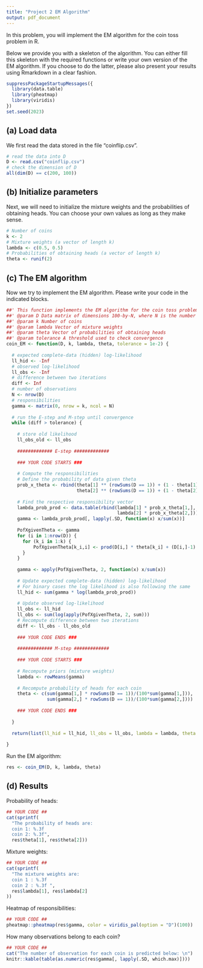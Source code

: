 ```yaml
---
title: "Project 2 EM Algorithm"
output: pdf_document
---
```


In this problem, you will implement the EM algorithm for the coin toss problem in R.

Below we provide you with a skeleton of the algorithm. You can either fill this skeleton with the required functions or write your own version of the EM algorithm. If you choose to do the latter, please also present your results using Rmarkdown in a clear fashion.

```r
suppressPackageStartupMessages({
  library(data.table)
  library(pheatmap)
  library(viridis)
})
set.seed(2023)
```

## (a) Load data

We first read the data stored in the file "coinflip.csv". 

```r
# read the data into D
D <- read.csv("coinflip.csv")
# check the dimension of D
all(dim(D) == c(200, 100))
```

## (b) Initialize parameters

Next, we will need to initialize the mixture weights and the probabilities of obtaining heads. You can choose your own values as long as they make sense.

```r
# Number of coins
k <- 2
# Mixture weights (a vector of length k)
lambda <- c(0.5, 0.5)
# Probabilities of obtaining heads (a vector of length k)
theta <- runif(2)
```

## (c) The EM algorithm

Now we try to implement the EM algorithm. Please write your code in the indicated blocks.

```r
##' This function implements the EM algorithm for the coin toss problem
##' @param D Data matrix of dimensions 100-by-N, where N is the number of observations
##' @param k Number of coins
##' @param lambda Vector of mixture weights
##' @param theta Vector of probabilities of obtaining heads
##' @param tolerance A threshold used to check convergence
coin_EM <- function(D, k, lambda, theta, tolerance = 1e-2) {
  
  # expected complete-data (hidden) log-likelihood
  ll_hid <- -Inf
  # observed log-likelihood
  ll_obs <- -Inf
  # difference between two iterations
  diff <- Inf
  # number of observations
  N <- nrow(D)
  # responsibilities
  gamma <- matrix(0, nrow = k, ncol = N)
  
  # run the E-step and M-step until convergence 
  while (diff > tolerance) {
    
    # store old likelihood
    ll_obs_old <- ll_obs
    
    ############# E-step #############
    
    ### YOUR CODE STARTS ###
    
    # Compute the responsibilities
    # Define the probability of data given theta
    prob_x_theta <- rbind(theta[1] ** (rowSums(D == 1)) + (1 - theta[1]) ** (rowSums(D==0)),
                          theta[2] ** (rowSums(D == 1)) + (1 - theta[2]) ** (rowSums(D==0)))
    
    # Find the respective responsibility vector
    lambda_prob_prod <- data.table(rbind(lambda[1] * prob_x_theta[1,], 
                                         lambda[2] * prob_x_theta[2,]))
    gamma <- lambda_prob_prod[, lapply(.SD, function(x) x/sum(x))]
    
    PofXgivenTheta <- gamma
    for (i in 1:nrow(D)) {
      for (k_i in 1:k) {
          PofXgivenTheta[k_i,i] <- prod(D[i,] * theta[k_i] + (D[i,]-1) * (theta[k_i]-1))*lambda[k_i]
      }
    }
    
    gamma <- apply(PofXgivenTheta, 2, function(x) x/sum(x))
    
    # Update expected complete-data (hidden) log-likelihood
    # For binary cases the log likelihood is also following the same 
    ll_hid <- sum(gamma * log(lambda_prob_prod))
    
    # Update observed log-likelihood
    ll_obs <- ll_hid
    ll_obs <- sum(log(apply(PofXgivenTheta, 2, sum)))
    # Recompute difference between two iterations
    diff <- ll_obs - ll_obs_old
    
    ### YOUR CODE ENDS ###
    
    ############# M-step #############
    
    ### YOUR CODE STARTS ###
    
    # Recompute priors (mixture weights)
    lambda <- rowMeans(gamma)
    
    # Recompute probability of heads for each coin
    theta <- c(sum(gamma[1,] * rowSums(D == 1))/(100*sum(gamma[1,])),
               sum(gamma[2,] * rowSums(D == 1))/(100*sum(gamma[2,]))) 
    
    ### YOUR CODE ENDS ###
    
  }
  
  return(list(ll_hid = ll_hid, ll_obs = ll_obs, lambda = lambda, theta = theta, gamma = gamma))
  
}
```

Run the EM algorithm:

```r
res <- coin_EM(D, k, lambda, theta)
```


## (d) Results

Probability of heads:

```r
## YOUR CODE ##
cat(sprintf(
  "The probability of heads are: 
  coin 1: %.3f
  coin 2: %.3f", 
  res$theta[1], res$theta[2]))
```

Mixture weights:

```r
## YOUR CODE ##
cat(sprintf(
  "The mixture weights are:
  coin 1 : %.3f 
  coin 2 : %.3f ", 
  res$lambda[1], res$lambda[2]
))
```

Heatmap of responsibilities:

```r
## YOUR CODE ##
pheatmap::pheatmap(res$gamma, color = viridis_pal(option = "D")(100)) 
```

How many observations belong to each coin?

```r
## YOUR CODE ##
cat("The number of observation for each coin is predicted below: \n")
knitr::kable(table(as.numeric(res$gamma[, lapply(.SD, which.max)])))
```
